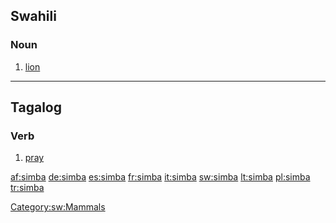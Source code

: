 {{also|Simba}}
==Swahili==

===Noun===
{{infl|sw|noun}}

# [[lion]]

[[Category:sw:Mammals]]

----

==Tagalog==

===Verb===
{{infl|tl|verb}}

# [[pray]]

[[af:simba]]
[[de:simba]]
[[es:simba]]
[[fr:simba]]
[[it:simba]]
[[sw:simba]]
[[lt:simba]]
[[pl:simba]]
[[tr:simba]]